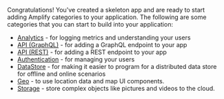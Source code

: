 Congratulations!  You've created a skeleton app and are ready to start adding Amplify categories to your application.  The following are some categories that you can start to build into your application:

* [Analytics](/lib/analytics/getting-started) - for logging metrics and understanding your users
* [API (GraphQL)](/lib/graphqlapi/getting-started) - for adding a GraphQL endpoint to your app
* [API (REST)](/lib/restapi/getting-started) - for adding a REST endpoint to your app
* [Authentication](/lib/auth/getting-started) - for managing your users
* [DataStore](/lib/datastore/getting-started) - for making it easier to program for a distributed data store for offline and online scenarios
* [Geo](/lib/geo/getting-started) - to use location data and map UI components.
* [Storage](/lib/storage/getting-started) - store complex objects like pictures and videos to the cloud.
